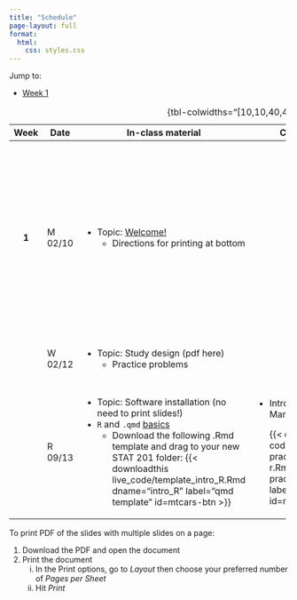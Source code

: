 ```yaml
---
title: "Schedule"
page-layout: full
format: 
  html:
    css: styles.css
---
```


Jump to:

-   [Week 1](#week1)

+--------------+----------+-------------------------------------------------------------------------------------------------------------------------------------------------------------------------------------------+-----------------------------------------------------------------------------------------------------------------------------------------------+---------------------------------------------------------------------------------------+
| Week         | Date     | In-class material                                                                                                                                                                         | Coding practice                                                                                                                               | Assignments                                                                           |
+:============:+==========+===========================================================================================================================================================================================+===============================================================================================================================================+=======================================================================================+
|              |          |                                                                                                                                                                                           |                                                                                                                                               |                                                                                       |
+--------------+----------+-------------------------------------------------------------------------------------------------------------------------------------------------------------------------------------------+-----------------------------------------------------------------------------------------------------------------------------------------------+---------------------------------------------------------------------------------------+
| ::: {#week1} | M 02/10  | -   Topic: [Welcome!](slides/slides-00-welcome.qmd)                                                                                                                                       |                                                                                                                                               | -   Fill out this survey by next class.                                               |
| **1**        |          |     -   Directions for printing at bottom                                                                                                                                                 |                                                                                                                                               | -   Try to install R and RStudio **before Thursday's class** using these instructions |
| :::          |          |                                                                                                                                                                                           |                                                                                                                                               |     -   See homepage for installation help hours                                      |
+--------------+----------+-------------------------------------------------------------------------------------------------------------------------------------------------------------------------------------------+-----------------------------------------------------------------------------------------------------------------------------------------------+---------------------------------------------------------------------------------------+
|              | W 02/12  | -   Topic: Study design (pdf here)                                                                                                                                                        |                                                                                                                                               | -   Wednesday problems on Problem Set 1                                               |
|              |          |     -   Practice problems                                                                                                                                                                 |                                                                                                                                               |                                                                                       |
+--------------+----------+-------------------------------------------------------------------------------------------------------------------------------------------------------------------------------------------+-----------------------------------------------------------------------------------------------------------------------------------------------+---------------------------------------------------------------------------------------+
|              | R 09/13  | -   Topic: Software installation (no need to print slides!)                                                                                                                               | -   Intro to R and R Markdown                                                                                                                 | -   TBD                                                                               |
|              |          | -   `R` and `.qmd` [basics](live_code/intro_R.qmd)                                                                                                                                        |                                                                                                                                               |                                                                                       |
|              |          |     -   Download the following .Rmd template and drag to your new STAT 201 folder: {{< downloadthis live_code/template_intro_R.Rmd dname="intro_R" label="qmd template" id=mtcars-btn >}} |     {{< downloadthis coding_practice/coding-practice-02-intro-r.Rmd dname="coding-practice-intro-R" label="Coding practice" id=mtcars-btn >}} |                                                                                       |
+--------------+----------+-------------------------------------------------------------------------------------------------------------------------------------------------------------------------------------------+-----------------------------------------------------------------------------------------------------------------------------------------------+---------------------------------------------------------------------------------------+

: {tbl-colwidths="\[10,10,40,40\]"}

To print PDF of the slides with multiple slides on a page:

1.  Download the PDF and open the document
2.  Print the document
    i.  In the Print options, go to *Layout* then choose your preferred number of *Pages per Sheet*
    ii. Hit *Print*
